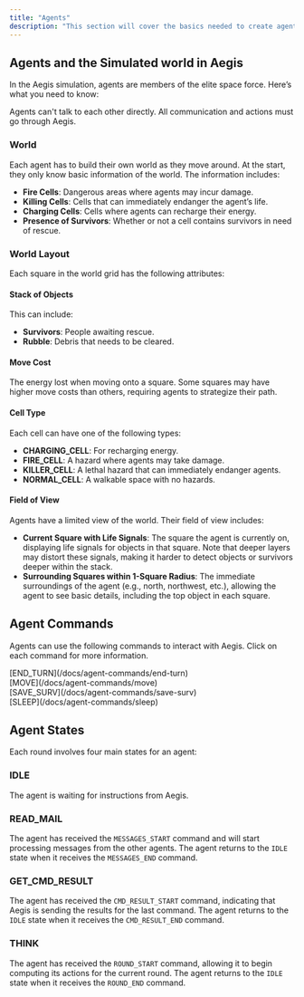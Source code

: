 ```yaml
---
title: "Agents"
description: "This section will cover the basics needed to create agents that work with Aegis."
---
```


## Agents and the Simulated world in Aegis

In the Aegis simulation, agents are members of the elite space force. Here’s what you need to know:

<Admonition variant="info" title="Agent Communication">
  Agents can't talk to each other directly. All communication and actions must go through Aegis.
</Admonition>

### World

Each agent has to build their own world as they move around. At the start, they only know basic information of the world.
The information includes:

- **Fire Cells**: Dangerous areas where agents may incur damage.
- **Killing Cells**: Cells that can immediately endanger the agent’s life.
- **Charging Cells**: Cells where agents can recharge their energy.
- **Presence of Survivors**: Whether or not a cell contains survivors in need of rescue.

### World Layout

Each square in the world grid has the following attributes:

#### Stack of Objects

This can include:

- **Survivors**: People awaiting rescue.
- **Rubble**: Debris that needs to be cleared.

#### Move Cost

The energy lost when moving onto a square. Some squares may have higher move costs than others, requiring agents to strategize their path.

#### Cell Type

Each cell can have one of the following types:

- **CHARGING_CELL**: For recharging energy.
- **FIRE_CELL**: A hazard where agents may take damage.
- **KILLER_CELL**: A lethal hazard that can immediately endanger agents.
- **NORMAL_CELL**: A walkable space with no hazards.

#### Field of View

Agents have a limited view of the world. Their field of view includes:
- **Current Square with Life Signals**: The square the agent is currently on, displaying life signals for objects in that square. 
Note that deeper layers may distort these signals, making it harder to detect objects or survivors deeper within the stack.
- **Surrounding Squares within 1-Square Radius**: The immediate surroundings of the agent (e.g., north, northwest, etc.), allowing
the agent to see basic details, including the top object in each square.

## Agent Commands

Agents can use the following commands to interact with Aegis. Click on each command for more information.

<div className="text-xl mt-8 font-mono">[END_TURN](/docs/agent-commands/end-turn)</div>
<div className="text-xl mt-4 font-mono">[MOVE](/docs/agent-commands/move)</div>
<div className="text-xl mt-4 font-mono">[SAVE_SURV](/docs/agent-commands/save-surv)</div>
<div className="text-xl mt-4 font-mono">[SLEEP](/docs/agent-commands/sleep)</div>

## Agent States

Each round involves four main states for an agent:

<Steps>

### IDLE

The agent is waiting for instructions from Aegis.

### READ_MAIL

The agent has received the `MESSAGES_START` command and will start processing messages from the other agents.
The agent returns to the `IDLE` state when it receives the `MESSAGES_END` command.

### GET_CMD_RESULT

The agent has received the `CMD_RESULT_START` command, indicating that Aegis is sending the results for the last command.
The agent returns to the `IDLE` state when it receives the `CMD_RESULT_END` command.

### THINK

The agent has received the `ROUND_START` command, allowing it to begin computing its actions for the current round.
The agent returns to the `IDLE` state when it receives the `ROUND_END` command.

</Steps>
